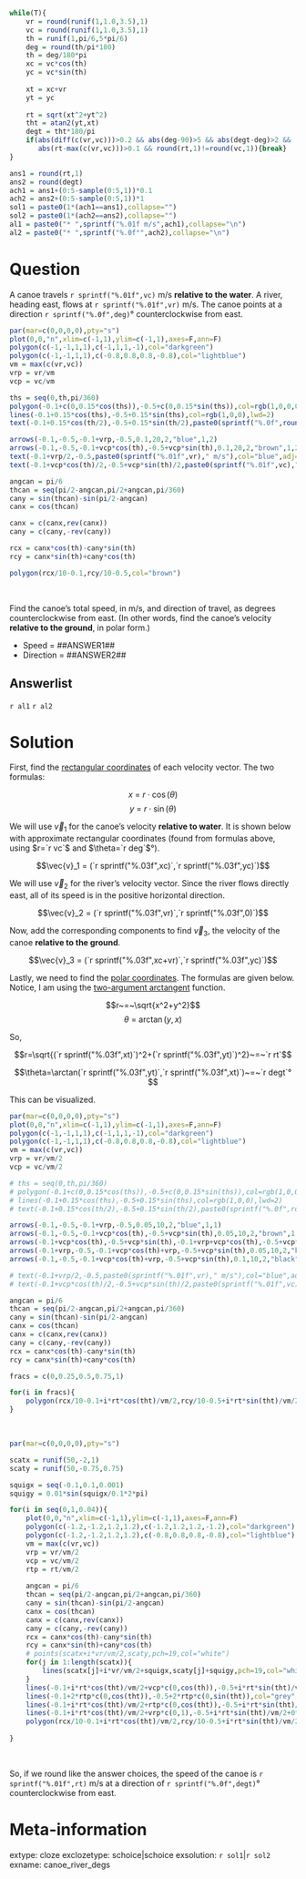 ```r
while(T){
    vr = round(runif(1,1.0,3.5),1)
    vc = round(runif(1,1.0,3.5),1)
    th = runif(1,pi/6,5*pi/6)
    deg = round(th/pi*180)
    th = deg/180*pi
    xc = vc*cos(th)
    yc = vc*sin(th)
    
    xt = xc+vr
    yt = yc
    
    rt = sqrt(xt^2+yt^2)
    tht = atan2(yt,xt)
    degt = tht*180/pi
    if(abs(diff(c(vr,vc)))>0.2 && abs(deg-90)>5 && abs(degt-deg)>2 && 
       abs(rt-max(c(vr,vc)))>0.1 && round(rt,1)!=round(vc,1)){break}
}

ans1 = round(rt,1)
ans2 = round(degt)
ach1 = ans1+(0:5-sample(0:5,1))*0.1
ach2 = ans2+(0:5-sample(0:5,1))*1
sol1 = paste0(1*(ach1==ans1),collapse="")
sol2 = paste0(1*(ach2==ans2),collapse="")
al1 = paste0("* ",sprintf("%.01f m/s",ach1),collapse="\n")
al2 = paste0("* ",sprintf("%.0f°",ach2),collapse="\n")

```

Question
========

A canoe travels `r sprintf("%.01f",vc)` m/s **relative to the water**. A river, heading east, flows at `r sprintf("%.01f",vr)` m/s. The canoe points at a direction `r sprintf("%.0f",deg)`° counterclockwise from east.

```r
par(mar=c(0,0,0,0),pty="s")
plot(0,0,"n",xlim=c(-1,1),ylim=c(-1,1),axes=F,ann=F)
polygon(c(-1,-1,1,1),c(-1,1,1,-1),col="darkgreen")
polygon(c(-1,-1,1,1),c(-0.8,0.8,0.8,-0.8),col="lightblue")
vm = max(c(vr,vc))
vrp = vr/vm
vcp = vc/vm

ths = seq(0,th,pi/360)
polygon(-0.1+c(0,0.15*cos(ths)),-0.5+c(0,0.15*sin(ths)),col=rgb(1,0,0,0.4),border=NA)
lines(-0.1+0.15*cos(ths),-0.5+0.15*sin(ths),col=rgb(1,0,0),lwd=2)
text(-0.1+0.15*cos(th/2),-0.5+0.15*sin(th/2),paste0(sprintf("%.0f",round(deg)),"°"),srt=(deg/2+90)%%180-90,adj=c(0.5-0.7*sign(cos(th/2)),0.5),col="red")

arrows(-0.1,-0.5,-0.1+vrp,-0.5,0.1,20,2,"blue",1,2)
arrows(-0.1,-0.5,-0.1+vcp*cos(th),-0.5+vcp*sin(th),0.1,20,2,"brown",1,2)
text(-0.1+vrp/2,-0.5,paste0(sprintf("%.01f",vr)," m/s"),col="blue",adj=c(0.5,1.2))
text(-0.1+vcp*cos(th)/2,-0.5+vcp*sin(th)/2,paste0(sprintf("%.01f",vc)," m/s"),srt=(deg+90)%%180-90,col="brown",adj=c(0.5,0.5-0.7*sign(cos(th))))

angcan = pi/6
thcan = seq(pi/2-angcan,pi/2+angcan,pi/360)
cany = sin(thcan)-sin(pi/2-angcan)
canx = cos(thcan)

canx = c(canx,rev(canx))
cany = c(cany,-rev(cany))

rcx = canx*cos(th)-cany*sin(th)
rcy = canx*sin(th)+cany*cos(th)

polygon(rcx/10-0.1,rcy/10-0.5,col="brown")

```
\


Find the canoe's total speed, in m/s, and direction of travel, as degrees counterclockwise from east. (In other words, find the canoe's velocity **relative to the ground**, in polar form.)

* Speed = ##ANSWER1##
* Direction = ##ANSWER2##

Answerlist
--------

`r al1`
`r al2`


Solution
========

First, find the [rectangular coordinates](https://en.wikipedia.org/wiki/Vector_notation#Rectangular_coordinates) of each velocity vector. The two formulas:

$$x~=~r\cdot\cos(\theta)$$
$$y~=~r\cdot\sin(\theta)$$

We will use $\vec{v}_1$ for the canoe's velocity **relative to water**. It is shown below with approximate rectangular coordinates (found from formulas above, using $r=`r vc`$ and $\theta=`r deg`$°).

$$\vec{v}_1 = (`r sprintf("%.03f",xc)`,`r sprintf("%.03f",yc)`)$$

We will use $\vec{v}_2$ for the river's velocity vector. Since the river flows directly east, all of its speed is in the positive horizontal direction.


$$\vec{v}_2 = (`r sprintf("%.03f",vr)`,`r sprintf("%.03f",0)`)$$

Now, add the corresponding components to find $\vec{v}_3$, the velocity of the canoe **relative to the ground**.

$$\vec{v}_3 = (`r sprintf("%.03f",xc+vr)`,`r sprintf("%.03f",yc)`)$$

Lastly, we need to find the [polar coordinates](https://en.wikipedia.org/wiki/Vector_notation#Polar_coordinates). The formulas are given below. Notice, I am using the [two-argument arctangent](https://en.wikipedia.org/wiki/Atan2) function.

$$r~=~\sqrt{x^2+y^2}$$
$$\theta~=~\arctan(y,x)$$

So,

$$r=\sqrt{(`r sprintf("%.03f",xt)`)^2+(`r sprintf("%.03f",yt)`)^2}~=~`r rt`$$

$$\theta=\arctan(`r sprintf("%.03f",yt)`,`r sprintf("%.03f",xt)`)~=~`r degt`°$$

This can be visualized.

```r
par(mar=c(0,0,0,0),pty="s")
plot(0,0,"n",xlim=c(-1,1),ylim=c(-1,1),axes=F,ann=F)
polygon(c(-1,-1,1,1),c(-1,1,1,-1),col="darkgreen")
polygon(c(-1,-1,1,1),c(-0.8,0.8,0.8,-0.8),col="lightblue")
vm = max(c(vr,vc))
vrp = vr/vm/2
vcp = vc/vm/2

# ths = seq(0,th,pi/360)
# polygon(-0.1+c(0,0.15*cos(ths)),-0.5+c(0,0.15*sin(ths)),col=rgb(1,0,0,0.4),border=NA)
# lines(-0.1+0.15*cos(ths),-0.5+0.15*sin(ths),col=rgb(1,0,0),lwd=2)
# text(-0.1+0.15*cos(th/2),-0.5+0.15*sin(th/2),paste0(sprintf("%.0f",round(deg)),"°"),srt=(deg/2+90)%%180-90,adj=c(0.5-0.7*sign(cos(th/2)),0.5),col="red")

arrows(-0.1,-0.5,-0.1+vrp,-0.5,0.05,10,2,"blue",1,1)
arrows(-0.1,-0.5,-0.1+vcp*cos(th),-0.5+vcp*sin(th),0.05,10,2,"brown",1,1)
arrows(-0.1+vcp*cos(th),-0.5+vcp*sin(th),-0.1+vrp+vcp*cos(th),-0.5+vcp*sin(th),0.05,10,2,"blue",1,1)
arrows(-0.1+vrp,-0.5,-0.1+vcp*cos(th)+vrp,-0.5+vcp*sin(th),0.05,10,2,"brown",1,1)
arrows(-0.1,-0.5,-0.1+vcp*cos(th)+vrp,-0.5+vcp*sin(th),0.1,10,2,"black",1,lwd=2)

# text(-0.1+vrp/2,-0.5,paste0(sprintf("%.01f",vr)," m/s"),col="blue",adj=c(0.5,1.2))
# text(-0.1+vcp*cos(th)/2,-0.5+vcp*sin(th)/2,paste0(sprintf("%.01f",vc)," m/s"),srt=(deg+90)%%180-90,col="brown",adj=c(0.5,0.5-0.7*sign(cos(th))))

angcan = pi/6
thcan = seq(pi/2-angcan,pi/2+angcan,pi/360)
cany = sin(thcan)-sin(pi/2-angcan)
canx = cos(thcan)
canx = c(canx,rev(canx))
cany = c(cany,-rev(cany))
rcx = canx*cos(th)-cany*sin(th)
rcy = canx*sin(th)+cany*cos(th)

fracs = c(0,0.25,0.5,0.75,1)

for(i in fracs){
    polygon(rcx/10-0.1+i*rt*cos(tht)/vm/2,rcy/10-0.5+i*rt*sin(tht)/vm/2,col=rgb(0.5,0.2,0.2,0.5),border=rgb(0,0,0,0.5))
}
```
\

```r
par(mar=c(0,0,0,0),pty="s")

scatx = runif(50,-2,1)
scaty = runif(50,-0.75,0.75)

squigx = seq(-0.1,0.1,0.001)
squigy = 0.01*sin(squigx/0.1*2*pi)

for(i in seq(0,1,0.04)){
    plot(0,0,"n",xlim=c(-1,1),ylim=c(-1,1),axes=F,ann=F)
    polygon(c(-1.2,-1.2,1.2,1.2),c(-1.2,1.2,1.2,-1.2),col="darkgreen")
    polygon(c(-1.2,-1.2,1.2,1.2),c(-0.8,0.8,0.8,-0.8),col="lightblue")
    vm = max(c(vr,vc))
    vrp = vr/vm/2
    vcp = vc/vm/2
    rtp = rt/vm/2
    
    angcan = pi/6
    thcan = seq(pi/2-angcan,pi/2+angcan,pi/360)
    cany = sin(thcan)-sin(pi/2-angcan)
    canx = cos(thcan)
    canx = c(canx,rev(canx))
    cany = c(cany,-rev(cany))
    rcx = canx*cos(th)-cany*sin(th)
    rcy = canx*sin(th)+cany*cos(th)
    # points(scatx+i*vr/vm/2,scaty,pch=19,col="white")
    for(j in 1:length(scatx)){
        lines(scatx[j]+i*vr/vm/2+squigx,scaty[j]+squigy,pch=19,col="white")
    }
    lines(-0.1+i*rt*cos(tht)/vm/2+vcp*c(0,cos(th)),-0.5+i*rt*sin(tht)/vm/2+vcp*c(0,sin(th)),col="brown",lty=2)
    lines(-0.1+2*rtp*c(0,cos(tht)),-0.5+2*rtp*c(0,sin(tht)),col="grey",lty=2)
    lines(-0.1+i*rt*cos(tht)/vm/2+rtp*c(0,cos(tht)),-0.5+i*rt*sin(tht)/vm/2+rtp*c(0,sin(tht)),col="black",lty=2)
    lines(-0.1+i*rt*cos(tht)/vm/2+vrp*c(0,1),-0.5+i*rt*sin(tht)/vm/2+0*c(0,1),col="blue",lty=2)
    polygon(rcx/10-0.1+i*rt*cos(tht)/vm/2,rcy/10-0.5+i*rt*sin(tht)/vm/2,col=rgb(0.5,0.2,0.2),border=rgb(0,0,0))
    
}
```
\

So, if we round like the answer choices, the speed of the canoe is `r sprintf("%.01f",rt)` m/s at a direction of `r sprintf("%.0f",degt)`° counterclockwise from east.


Meta-information
============
extype: cloze
exclozetype: schoice|schoice
exsolution: `r sol1`|`r sol2`
exname: canoe_river_degs